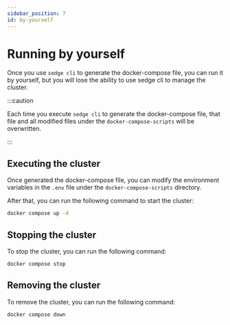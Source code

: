 ```yaml
---
sidebar_position: 7
id: by-yourself
---
```


# Running by yourself

Once you use `sedge cli` to generate the docker-compose file, you can run it by yourself, but you will lose the ability
to use sedge cli to manage the cluster.

:::caution

Each time you execute `sedge cli` to generate the docker-compose file, that file and all modified files under the `docker-compose-scripts` will be overwritten.

:::

## Executing the cluster

Once generated the docker-compose file, you can modify the environment variables in the `.env` file under the `docker-compose-scripts` directory.

After that, you can run the following command to start the cluster:

```bash
docker compose up -d
```

## Stopping the cluster

To stop the cluster, you can run the following command:

```bash
docker compose stop
```

## Removing the cluster

To remove the cluster, you can run the following command:

```bash
docker compose down
```